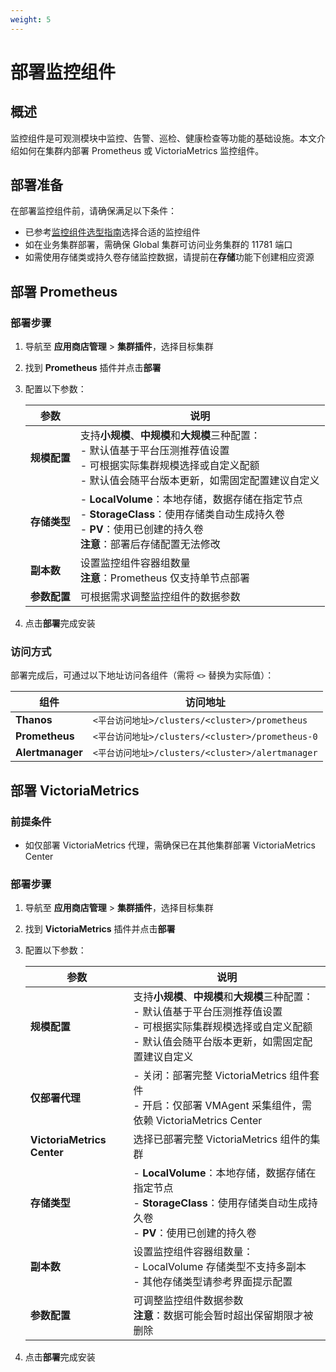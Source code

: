 ```yaml
---
weight: 5
---
```


# 部署监控组件

## 概述

监控组件是可观测模块中监控、告警、巡检、健康检查等功能的基础设施。本文介绍如何在集群内部署 Prometheus 或 VictoriaMetrics 监控组件。

## 部署准备

在部署监控组件前，请确保满足以下条件：

* 已参考[监控组件选型指南](../architecture/component_selection_suggestion.mdx)选择合适的监控组件
* 如在业务集群部署，需确保 Global 集群可访问业务集群的 11781 端口
* 如需使用存储类或持久卷存储监控数据，请提前在**存储**功能下创建相应资源

## 部署 Prometheus

### 部署步骤

1. 导航至 **应用商店管理** > **集群插件**，选择目标集群
2. 找到 **Prometheus** 插件并点击**部署**
3. 配置以下参数：

    | 参数 | 说明 |
    | ---- | ---- |
    | **规模配置** | 支持**小规模**、**中规模**和**大规模**三种配置：<br />- 默认值基于平台压测推荐值设置<br />- 可根据实际集群规模选择或自定义配额<br />- 默认值会随平台版本更新，如需固定配置建议自定义 |
    | **存储类型** | - **LocalVolume**：本地存储，数据存储在指定节点<br />- **StorageClass**：使用存储类自动生成持久卷<br />- **PV**：使用已创建的持久卷<br />**注意**：部署后存储配置无法修改 |
    | **副本数** | 设置监控组件容器组数量<br />**注意**：Prometheus 仅支持单节点部署 |
    | **参数配置** | 可根据需求调整监控组件的数据参数 |

4. 点击**部署**完成安装

### 访问方式

部署完成后，可通过以下地址访问各组件（需将 `<>` 替换为实际值）：

| 组件 | 访问地址 |
| --- | --- |
| **Thanos** | `<平台访问地址>/clusters/<cluster>/prometheus` |
| **Prometheus** | `<平台访问地址>/clusters/<cluster>/prometheus-0` |
| **Alertmanager** | `<平台访问地址>/clusters/<cluster>/alertmanager` |

## 部署 VictoriaMetrics

### 前提条件

* 如仅部署 VictoriaMetrics 代理，需确保已在其他集群部署 VictoriaMetrics Center

### 部署步骤

1. 导航至 **应用商店管理** > **集群插件**，选择目标集群
2. 找到 **VictoriaMetrics** 插件并点击**部署**
3. 配置以下参数：

    | 参数 | 说明 |
    | ---- | ---- |
    | **规模配置** | 支持**小规模**、**中规模**和**大规模**三种配置：<br />- 默认值基于平台压测推荐值设置<br />- 可根据实际集群规模选择或自定义配额<br />- 默认值会随平台版本更新，如需固定配置建议自定义 |
    | **仅部署代理** | - 关闭：部署完整 VictoriaMetrics 组件套件<br />- 开启：仅部署 VMAgent 采集组件，需依赖 VictoriaMetrics Center |
    | **VictoriaMetrics Center** | 选择已部署完整 VictoriaMetrics 组件的集群 |
    | **存储类型** | - **LocalVolume**：本地存储，数据存储在指定节点<br />- **StorageClass**：使用存储类自动生成持久卷<br />- **PV**：使用已创建的持久卷 |
    | **副本数** | 设置监控组件容器组数量：<br />- LocalVolume 存储类型不支持多副本<br />- 其他存储类型请参考界面提示配置 |
    | **参数配置** | 可调整监控组件数据参数<br />**注意**：数据可能会暂时超出保留期限才被删除 |

4. 点击**部署**完成安装
